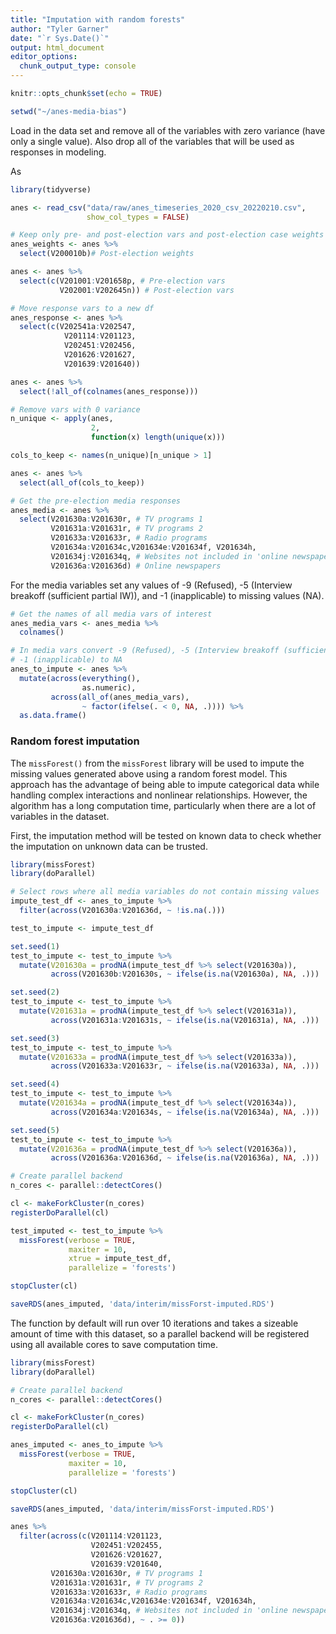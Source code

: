 ```yaml
---
title: "Imputation with random forests"
author: "Tyler Garner"
date: "`r Sys.Date()`"
output: html_document
editor_options: 
  chunk_output_type: console
---
```


```r
knitr::opts_chunk$set(echo = TRUE)

setwd("~/anes-media-bias")
```

Load in the data set and remove all of the variables with zero variance (have only a single value).  Also drop all of the variables that will be used as responses in modeling.

As 

```r
library(tidyverse)

anes <- read_csv("data/raw/anes_timeseries_2020_csv_20220210.csv",
                 show_col_types = FALSE)

# Keep only pre- and post-election vars and post-election case weights
anes_weights <- anes %>%
  select(V200010b)# Post-election weights

anes <- anes %>%
  select(c(V201001:V201658p, # Pre-election vars
           V202001:V202645n)) # Post-election vars

# Move response vars to a new df
anes_response <- anes %>%
  select(c(V202541a:V202547,
            V201114:V201123,
            V202451:V202456,
            V201626:V201627,
            V201639:V201640))

anes <- anes %>%
  select(!all_of(colnames(anes_response)))

# Remove vars with 0 variance
n_unique <- apply(anes,
                  2,
                  function(x) length(unique(x)))

cols_to_keep <- names(n_unique)[n_unique > 1]

anes <- anes %>%
  select(all_of(cols_to_keep))

# Get the pre-election media responses
anes_media <- anes %>%
  select(V201630a:V201630r, # TV programs 1
         V201631a:V201631r, # TV programs 2
         V201633a:V201633r, # Radio programs
         V201634a:V201634c,V201634e:V201634f, V201634h,
         V201634j:V201634q, # Websites not included in 'online newspapers'
         V201636a:V201636d) # Online newspapers
```

For the media variables set any values of -9 (Refused), -5 (Interview breakoff (sufficient partial IW)), and -1 (inapplicable) to missing values (NA).

```r
# Get the names of all media vars of interest
anes_media_vars <- anes_media %>%
  colnames()

# In media vars convert -9 (Refused), -5 (Interview breakoff (sufficient partial IW)), and
# -1 (inapplicable) to NA
anes_to_impute <- anes %>%
  mutate(across(everything(),
                as.numeric),
         across(all_of(anes_media_vars),
                ~ factor(ifelse(. < 0, NA, .)))) %>%
  as.data.frame()
```

### Random forest imputation

The `missForest()` from the `missForest` library will be used to impute the missing values generated above using a random forest model. This approach has the advantage of being able to impute categorical data while handling complex interactions and nonlinear relationships. However, the algorithm has a long computation time, particularly when there are a lot of variables in the dataset.

First, the imputation method will be tested on known data to check whether the imputation on unknown data can be trusted.

```r
library(missForest)
library(doParallel)

# Select rows where all media variables do not contain missing values
impute_test_df <- anes_to_impute %>%
  filter(across(V201630a:V201636d, ~ !is.na(.)))

test_to_impute <- impute_test_df

set.seed(1)
test_to_impute <- test_to_impute %>%
  mutate(V201630a = prodNA(impute_test_df %>% select(V201630a)),
         across(V201630b:V201630s, ~ ifelse(is.na(V201630a), NA, .)))

set.seed(2)
test_to_impute <- test_to_impute %>%
  mutate(V201631a = prodNA(impute_test_df %>% select(V201631a)),
         across(V201631a:V201631s, ~ ifelse(is.na(V201631a), NA, .)))

set.seed(3)
test_to_impute <- test_to_impute %>%
  mutate(V201633a = prodNA(impute_test_df %>% select(V201633a)),
         across(V201633a:V201633r, ~ ifelse(is.na(V201633a), NA, .)))

set.seed(4)
test_to_impute <- test_to_impute %>%
  mutate(V201634a = prodNA(impute_test_df %>% select(V201634a)),
         across(V201634a:V201634s, ~ ifelse(is.na(V201634a), NA, .)))

set.seed(5)
test_to_impute <- test_to_impute %>%
  mutate(V201636a = prodNA(impute_test_df %>% select(V201636a)),
         across(V201636a:V201636d, ~ ifelse(is.na(V201636a), NA, .)))

# Create parallel backend
n_cores <- parallel::detectCores()

cl <- makeForkCluster(n_cores)
registerDoParallel(cl)

test_imputed <- test_to_impute %>%
  missForest(verbose = TRUE,
             maxiter = 10,
             xtrue = impute_test_df,
             parallelize = 'forests')

stopCluster(cl)

saveRDS(anes_imputed, 'data/interim/missForst-imputed.RDS')


```


The function by default will run over 10 iterations and takes a sizeable amount of time with this dataset, so a parallel backend will be registered using all available cores to save computation time.

```r
library(missForest)
library(doParallel)

# Create parallel backend
n_cores <- parallel::detectCores()

cl <- makeForkCluster(n_cores)
registerDoParallel(cl)

anes_imputed <- anes_to_impute %>%
  missForest(verbose = TRUE,
             maxiter = 10,
             parallelize = 'forests')

stopCluster(cl)

saveRDS(anes_imputed, 'data/interim/missForst-imputed.RDS')
```


```r
anes %>%
  filter(across(c(V201114:V201123,
                  V202451:V202455,
                  V201626:V201627,
                  V201639:V201640,
         V201630a:V201630r, # TV programs 1
         V201631a:V201631r, # TV programs 2
         V201633a:V201633r, # Radio programs
         V201634a:V201634c,V201634e:V201634f, V201634h,
         V201634j:V201634q, # Websites not included in 'online newspapers'
         V201636a:V201636d), ~ . >= 0))
```

